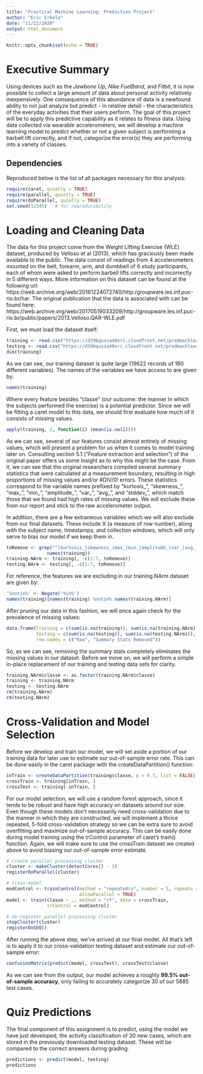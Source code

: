 ```yaml
---
title: "Practical Machine Learning: Prediction Project"
author: "Eric Erkela"
date: "11/22/2020"
output: html_document
---
```


```r
knitr::opts_chunk$set(echo = TRUE)
```

# Executive Summary
Using devices such as the *Jawbone Up*, *Nike FuelBand*, and *Fitbit*, it is now possible to collect a large amount of data about personal activity relatively inexpensively.  One consequence of this abundance of data is a newfound ability to not just analyze but predict - in relative detail - the characteristics of the everyday activities that their users perform.  The goal of this project will be to apply this predictive capability as it relates to fitness data.  Using data collected via wearable accelerometers, we will develop a machine learning model to predict whether or not a given subject is performing a barbell lift correctly, and if not, categorize the error(s) they are performing into a variety of classes.

## Dependencies
Reproduced below is the list of all packages necessary for this analysis:

``` r
require(caret, quietly = TRUE)
require(parallel, quietly = TRUE)
require(doParallel, quietly = TRUE)
set.seed(12345)   # for reproducibility
```

# Loading and Cleaning Data
The data for this project come from the Weight Lifting Exercise (WLE) dataset, produced by Velloso et al (2013), which has graciously been made available to the public.  The data consist of readings from 4 accelerometers mounted on the belt, forearm, arm, and dumbbell of 6 study participants, each of whom were asked to perform barbell lifts correctly and incorrectly in 5 different ways.  More information on this dataset can be found at the following url: https://web.archive.org/web/20161224072740/http:/groupware.les.inf.puc-rio.br/har.  The original publication that the data is associated with can be found here: https://web.archive.org/web/20170519033209/http://groupware.les.inf.puc-rio.br/public/papers/2013.Velloso.QAR-WLE.pdf

First, we must load the dataset itself:

``` r
training <- read.csv("https://d396qusza40orc.cloudfront.net/predmachlearn/pml-training.csv")
testing <- read.csv("https://d396qusza40orc.cloudfront.net/predmachlearn/pml-testing.csv")
dim(training)
```

As we can see, our training dataset is quite large (19622 records of 160 different variables).  The names of the variables we have access to are given by:

``` r
names(training)
```

Where every feature besides "classe" (our outcome: the manner in which the subjects performed the exercise) is a potential predictor.  Since we will be fitting a caret model to this data, we should first evaluate how much of it consists of missing values.

``` r
apply(training, 2, function(i) (mean(is.na(i))))
```

As we can see, several of our features consist almost entirely of missing values, which will present a problem for us when it comes to model training later on.  Consulting section 5.1 ("Feature extraction and selection") of the original paper offers us some insight as to why this might be the case.  From it, we can see that the original researchers compiled several summary statistics that were calculated at a measurement boundary, resulting in high proportions of missing values and/or #DIV/0! errors.  These statistics correspond to the variable names prefixed by "kurtosis_", "skewness_", "max_", "min_", "amplitude_", "var_", "avg_", and "stddev_", which match those that we found had high rates of missing values.  We will exclude these from our report and stick to the raw accelerometer output.  

In addition, there are a few extraneous variables which we will also exclude from our final datasets.  These include X (a measure of row number), along with the subject name, timestamps, and collection windows, which will only serve to bias our model if we keep them in.

``` r
toRemove <- grep("^(kurtosis_|skewness_|max_|min_|amplitude_|var_|avg_|stddev_)",
               names(training))
training.NArm <- training[, -c(1:7, toRemove)]
testing.NArm <- testing[, -c(1:7, toRemove)]
```

For reference, the features we are excluding in our training.NArm dataset are given by:

``` r
'%notin%' <- Negate('%in%')
names(training)[names(training) %notin% names(training.NArm)]
```

After pruning our data in this fashion, we will once again check for the prevalence of missing values:

``` r
data.frame(Training = c(sum(is.na(training)), sum(is.na(training.NArm))),
           Testing = c(sum(is.na(testing)), sum(is.na(testing.NArm))),
           row.names = c("Raw", "Summary Stats Removed"))
```

So, as we can see, removing the summary stats completely eliminates the missing values in our dataset.  Before we move on, we will perform a simple in-place replacement of our training and testing data sets for clarity.

``` r
training.NArm$classe <- as.factor(training.NArm$classe)
training <- training.NArm
testing <- testing.NArm
rm(training.NArm)
rm(testing.NArm)
```

# Cross-Validation and Model Selection
Before we develop and train our model, we will set aside a portion of our training data for later use to estimate our out-of-sample error rate.  This can be done easily in the caret package with the createDataPartition() function:

``` r
inTrain <- createDataPartition(training$classe, p = 0.7, list = FALSE)
crossTrain <- training[inTrain, ]
crossTest <- training[-inTrain, ]
```

For our model selection, we will use a random forest approach, since it tends to be robust and have high accuracy on datasets around our size.  Even though these models don't necessarily need cross-validation due to the manner in which they are constructed, we will implement a thrice repeated, 5-fold cross-validation strategy so we can be extra sure to avoid overfitting and maximize out-of-sample accuracy.  This can be easily done during model training using the trControl parameter of caret's train() function.  Again, we will make sure to use the crossTrain dataset we created above to avoid biasing our out-of-sample error estimate.

``` r
# create parallel processing cluster
cluster <- makeCluster(detectCores() - 1)
registerDoParallel(cluster)

# train model
modControl <- trainControl(method = "repeatedcv", number = 5, repeats = 3, 
                           allowParallel = TRUE)
model <- train(classe ~ ., method = "rf", data = crossTrain,
               trControl = modControl)

# de-register parallel processing cluster
stopCluster(cluster)
registerDoSEQ()
```

After running the above step, we've arrived at our final model.  All that's left is to apply it to our cross-validation testing dataset and estimate our out-of-sample error:

``` r
confusionMatrix(predict(model, crossTest), crossTest$classe)
```

As we can see from the output, our model achieves a roughly **99.5% out-of-sample accuracy**, only failing to accurately categorize 30 of our 5885 test cases.

# Quiz Predictions
The final component of this assignment is to predict, using the model we have just developed, the activity classification of 20 new cases, which are stored in the previously downloaded testing dataset.  These will be compared to the correct answers during grading.

``` r
predictions <- predict(model, testing)
predictions
```